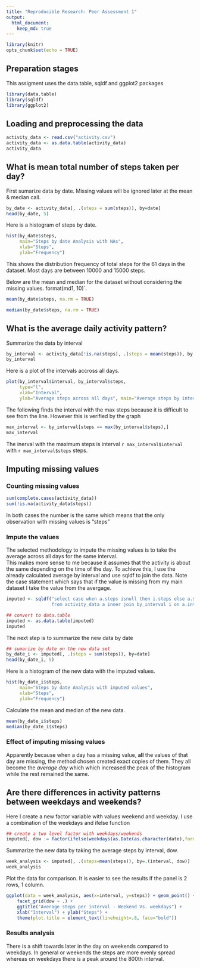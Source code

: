 ```yaml
---
title: "Reproducible Research: Peer Assessment 1"
output: 
  html_document:
    keep_md: true
---
```


```r
library(knitr)
opts_chunk$set(echo = TRUE)
```

## Preparation stages
This assigment uses the data.table, sqldf and ggplot2 packages
```r
library(data.table)
library(sqldf)
library(ggplot2)

```

## Loading and preprocessing the data
```r
activity_data <- read.csv("activity.csv")
activity_data <- as.data.table(activity_data)
activity_data
```


## What is mean total number of steps taken per day?
First sumarize data by date.  Missing values will be ignored later at the mean & median call.
```r
by_date <- activity_data[, .(steps = sum(steps)), by=date]
head(by_date, 5)
```

Here is a histogram of steps by date. 
```r
hist(by_date$steps,
     main="Steps by date Analysis with NAs",
     xlab="Steps",
     ylab="Frequency")
```

This shows the distribution frequency of total steps for the 61 days in the dataset.  Most days are between 10000 and 15000 steps.

Below are the mean and median for the dataset without considering the missing values. format(md1, 10)`.
```r
mean(by_date$steps, na.rm = TRUE)

median(by_date$steps, na.rm = TRUE)
```


## What is the average daily activity pattern?

Summarize the data by interval
```r
by_interval <- activity_data[!is.na(steps), .(steps = mean(steps)), by = interval]
by_interval
```

Here is a plot of the intervals accross all days.

```r
plot(by_interval$interval, by_interval$steps,
     type="l",
     xlab="Interval",
     ylab="Average steps across all days", main="Average steps by interval across days")
```

The following finds the interval with the max steps because it is difficult to see from the line. 
However this is verified by the graph
```r
max_interval <- by_interval[steps == max(by_interval$steps),]
max_interval
```

The inerval with the maximum steps is interval `r max_interval$interval` with `r max_interval$steps` steps.


## Imputing missing values

### Counting missing values
```r
sum(complete.cases(activity_data))
sum(!is.na(activity_data$steps))
```

In both cases the number is the same which means that the only observation with missing values is "steps"

### Impute the values
The selected methodology to impute the missing values is to take the average across all days for the same interval.  
This makes more sense to me because it assumes that the activity is about the same depending on the time of the day.
To achieve this, I use the already calculated average by interval and use sqldf to join the data.  Note
the case statement which says that if the value is missing from my main dataset I take the value from the avergage.

```r
imputed <- sqldf("select case when a.steps isnull then i.steps else a.steps end as steps, a.date, a.interval
                 from activity_data a inner join by_interval i on a.interval = i.interval")

## convert to data.table
imputed <- as.data.table(imputed)
imputed
```

The next step is to summarize the new data by date
```r
## sumarize by date on the new data set
by_date_i <- imputed[, .(steps = sum(steps)), by=date]
head(by_date_i, 5)
```

Here is a histogram of the new data with the imputed values.

```r
hist(by_date_i$steps,
     main="Steps by date Analysis with imputed values",
     xlab="Steps",
     ylab="Frequency")
```

Calculate the mean and median of the new data.
```r
mean(by_date_i$steps)
median(by_date_i$steps)
```

### Effect of imputing missing values
Apparently because when a day has a missing value, **all** the values of that day are missing, 
the method chosen created exact copies of them.  They all become the *average day* which 
which increased the peak of the histogram while the rest remained the same.


## Are there differences in activity patterns between weekdays and weekends?

Here I create a new factor variable with values weekend and weekday.  I use a combination 
of the weekdays and ifelse function

```r
## create a two level factor with weekdays/weekends
imputed[, dow := factor(ifelse(weekdays(as.Date(as.character(date),format="%Y-%m-%d")) %in% c("Saturday", "Sunday"), "weekend", "weekday")) ]
```

Summarize the new data by taking the average steps by interval, dow.

```r
week_analysis <- imputed[, .(steps=mean(steps)), by=.(interval, dow)]
week_analysis
```

Plot the data for comparison.  It is easier to see the results if the panel is 2 rows, 1 column.

```r
ggplot(data = week_analysis, aes(x=interval, y=steps)) + geom_point() + geom_line() +
    facet_grid(dow ~ .) +
    ggtitle("Average steps per interval - Weekend Vs. weekdays") +  
    xlab("Interval") + ylab("Steps") +
    theme(plot.title = element_text(lineheight=.8, face="bold"))


```

### Results analysis
There is a shift towards later in the day on weekends compared to weekdays.  In general or weekends the steps are more evenly spread whereas on weekdays there is a peak around the 800th interval.
